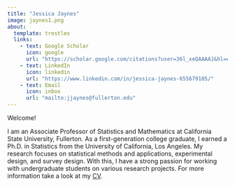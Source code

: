 ```yaml
---
title: "Jessica Jaynes"
image: jaynes1.png
about:
  template: trestles
  links:
    - text: Google Scholar
      icon: google
      url: "https://scholar.google.com/citations?user=36l_xeQAAAAJ&hl=en&oi=ao"
    - text: LinkedIn
      icon: linkedin
      url: "https://www.linkedin.com/in/jessica-jaynes-655679185/"
    - text: Email
      icon: inbox
      url: "mailto:jjaynes@fullerton.edu"
---
```

Welcome!

I am an Associate Professor of Statistics and Mathematics at California State University, Fullerton. As a first-generation college graduate, I earned a Ph.D. in Statistics from the University of California, Los Angeles. My research focuses on statistical methods and applications, experimental design, and survey design. With this, I have a strong passion for working with undergraduate students on various research projects. For more information take a look at my 
[CV](/docs/CV/Jaynes-cv.pdf "CV").




